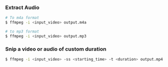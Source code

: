 ### Extract Audio

```bash
# To m4a format
$ ffmpeg -i <input_video> output.m4a

# to mp3 format
$ ffmpeg -i <input_video> output.mp3
```

### Snip a video or audio of custom duration

```sh
$ ffmpeg -i <input_video> -ss <starting_time> -t <duration> output.mp4
```
